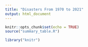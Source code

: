 ```yaml
---
title: "Disasters From 1970 to 2021"
output: html_document
---
```


```r
knitr::opts_chunk$set(echo = TRUE)
source("summary_table.R")

library("knitr")




```


